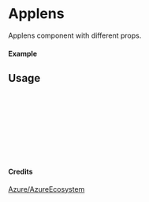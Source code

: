 
<Meta of={Applens} title="Azure/AzureEcosystem/Applens" />

# Applens

Applens component with different props.

#### Example

<Canvas of={Applens.Primary} />

## Usage

```ts
import { Applens } from "yadl-ui";

const Example = () => {
  return (
      <Applens />
  );
};

export default Example;
```

#### Credits
[Azure/AzureEcosystem](https://learn.microsoft.com/en-us/azure/architecture/icons/)

